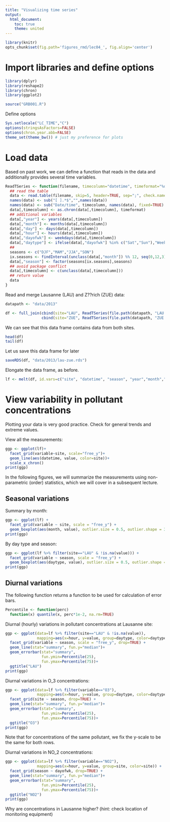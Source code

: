 ```yaml
---
title: "Visualizing time series"
output:
  html_document:
    toc: true
    theme: united
---
```


```r
library(knitr)
opts_chunk$set(fig.path='figures_rmd/lec04_', fig.align='center')
```

# Import libraries and define options


```r
library(dplyr)
library(reshape2)
library(chron)
library(ggplot2)
```

```r
source("GRB001.R")
```

Define options

```r
Sys.setlocale("LC_TIME","C")
options(stringsAsFactors=FALSE)
options(chron.year.abb=FALSE)
theme_set(theme_bw()) # just my preference for plots
```

# Load data


Based on past work, we can define a function that reads in the data and additionally provides several time variables.

```r
ReadTSeries <- function(filename, timecolumn="datetime", timeformat="%d.%m.%Y %H:%M") {
  ## read the table
  data <- read.table(filename, skip=5, header=TRUE, sep=";", check.names=FALSE)
  names(data) <- sub("[ ].*$","",names(data))
  names(data) <- sub("Date/time", timecolumn, names(data), fixed=TRUE)
  data[,timecolumn] <- as.chron(data[,timecolumn], timeformat)
  ## additional variables
  data[,"year"] <- years(data[,timecolumn])
  data[,"month"] <- months(data[,timecolumn])
  data[,"day"] <- days(data[,timecolumn])
  data[,"hour"] <- hours(data[,timecolumn])
  data[,"dayofwk"] <- weekdays(data[,timecolumn])
  data[,"daytype"] <- ifelse(data[,"dayofwk"] %in% c("Sat","Sun"),"Weekend","Weekday")
  ##
  seasons <- c("DJF","MAM","JJA","SON")
  ix.seasons <- findInterval(unclass(data[,"month"]) %% 12, seq(0,12,3))
  data[,"season"] <- factor(seasons[ix.seasons],seasons)
  ## avoid package conflict
  data[,timecolumn] <- c(unclass(data[,timecolumn]))
  ## return value
  data
}
```

Read and merge Lausanne (LAU) and Z??rich (ZUE) data:
```r
datapath <- "data/2013"

df <- full_join(cbind(site="LAU", ReadTSeries(file.path(datapath, "LAU.csv"))),
                cbind(site="ZUE", ReadTSeries(file.path(datapath, "ZUE.csv"))))
```

We can see that this data frame contains data from both sites.
```r
head(df)
tail(df)
```

Let us save this data frame for later
```r
saveRDS(df, "data/2013/lau-zue.rds")
```

Elongate the data frame, as before.
```r
lf <- melt(df, id.vars=c("site", "datetime", "season", "year","month","day","hour","dayofwk","daytype"))
```

# View variability in pollutant concentrations

Plotting your data is very good practice. Check for general trends and extreme values.

View all the measurements:
```r
ggp <- ggplot(lf)+
  facet_grid(variable~site, scale="free_y")+
  geom_line(aes(datetime, value, color=site))+
  scale_x_chron()
print(ggp)
```

In the following figures, we will summarize the measurements using non-parametric (order) statistics, which we will cover in a subsequent lecture.

## Seasonal variations

Summary by month:
```r
ggp <- ggplot(lf) +
  facet_grid(variable ~ site, scale = "free_y") +  
  geom_boxplot(aes(month, value), outlier.size = 0.5, outlier.shape = 3)
print(ggp)
```

By day type and season:
```r
ggp <- ggplot(lf %>% filter(site=="LAU" & !is.na(value))) +
  facet_grid(variable ~ season, scale = "free_y") +  
  geom_boxplot(aes(daytype, value), outlier.size = 0.5, outlier.shape = 3)
print(ggp)
```

## Diurnal variations

The following function returns a function to be used for calculation of error bars.
```r
Percentile <- function(perc)
  function(x) quantile(x, perc*1e-2, na.rm=TRUE)
```

Diurnal (hourly) variations in pollutant concentrations at Lausanne site:
```r
ggp <- ggplot(data=lf %>% filter(site=="LAU" & !is.na(value)),
              mapping=aes(x=hour, y=value, group=daytype, color=daytype)) +
  facet_grid(variable ~ season, scale = "free_y", drop=TRUE) +  
  geom_line(stat="summary", fun.y="median")+
  geom_errorbar(stat="summary",
                fun.ymin=Percentile(25),
                fun.ymax=Percentile(75))+
  ggtitle("LAU")
print(ggp)
```

Diurnal variations in O_3 concentrations:
```r
ggp <- ggplot(data=lf %>% filter(variable=="O3"),
              mapping=aes(x=hour, y=value, group=daytype, color=daytype)) +
  facet_grid(site ~ season, drop=TRUE) +  
  geom_line(stat="summary", fun.y="median")+
  geom_errorbar(stat="summary",
                fun.ymin=Percentile(25),
                fun.ymax=Percentile(75))+
  ggtitle("O3")
print(ggp)
```
Note that for concentrations of the same pollutant, we fix the y-scale to be the same for both rows.

Diurnal variations in NO_2 concentrations:
```r
ggp <- ggplot(data=lf %>% filter(variable=="NO2"),
              mapping=aes(x=hour, y=value, group=site, color=site)) +
  facet_grid(season ~ dayofwk, drop=TRUE) +  
  geom_line(stat="summary", fun.y="median")+
  geom_errorbar(stat="summary",
                fun.ymin=Percentile(25),
                fun.ymax=Percentile(75))+
  ggtitle("NO2")
print(ggp)
```

Why are concentrations in Lausanne higher? (hint: check location of monitoring equipment)


